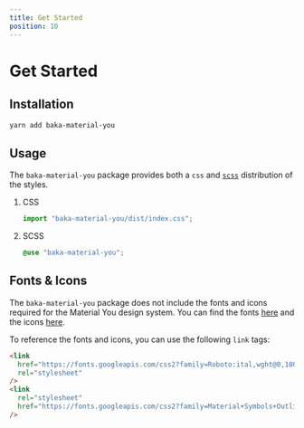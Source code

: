 ```yaml
---
title: Get Started
position: 10
---
```


# Get Started

## Installation

```bash
yarn add baka-material-you
```

## Usage

The `baka-material-you` package provides both a `css` and [`scss`](https://sass-lang.com/) distribution of the styles.

1. CSS

   ```jsx
   import "baka-material-you/dist/index.css";
   ```

2. SCSS

   ```scss
   @use "baka-material-you";
   ```

## Fonts & Icons

The `baka-material-you` package does not include the fonts and icons required for the Material You design system. You can find the fonts [here](https://fonts.google.com/specimen/Roboto?query=Roboto) and the icons [here](https://fonts.google.com/icons).

To reference the fonts and icons, you can use the following `link` tags:

```html
<link
  href="https://fonts.googleapis.com/css2?family=Roboto:ital,wght@0,100;0,300;0,400;0,500;0,700;0,900;1,100;1,300;1,400;1,500;1,700;1,900&display=swap"
  rel="stylesheet"
/>
<link
  rel="stylesheet"
  href="https://fonts.googleapis.com/css2?family=Material+Symbols+Outlined:opsz,wght,FILL,GRAD@20..48,100..700,0..1,-50..200"
/>
```
